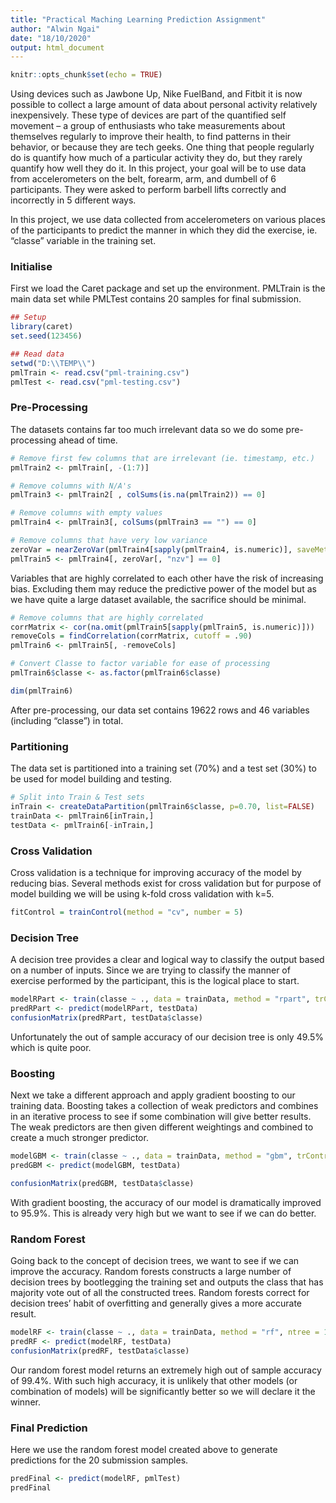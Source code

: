 ---
title: "Practical Maching Learning Prediction Assignment"
author: "Alwin Ngai"
date: "18/10/2020"
output: html_document
---

```{r setup, include=FALSE}
knitr::opts_chunk$set(echo = TRUE)
```

Using devices such as Jawbone Up, Nike FuelBand, and Fitbit it is now possible to collect a large amount of data about personal activity relatively inexpensively. These type of devices are part of the quantified self movement – a group of enthusiasts who take measurements about themselves regularly to improve their health, to find patterns in their behavior, or because they are tech geeks. One thing that people regularly do is quantify how much of a particular activity they do, but they rarely quantify how well they do it. In this project, your goal will be to use data from accelerometers on the belt, forearm, arm, and dumbell of 6 participants. They were asked to perform barbell lifts correctly and incorrectly in 5 different ways.

In this project, we use data collected from accelerometers on various places of the participants to predict the manner in which they did the exercise, ie. “classe” variable in the training set.

### Initialise

First we load the Caret package and set up the environment. PMLTrain  is the main data set while PMLTest contains 20 samples for final submission.

```{r load_data}
## Setup
library(caret)
set.seed(123456)

## Read data
setwd("D:\\TEMP\\")
pmlTrain <- read.csv("pml-training.csv")
pmlTest <- read.csv("pml-testing.csv")
```

### Pre-Processing

The datasets contains far too much irrelevant data so we do some pre-processing ahead of time.

```{r clean_data}
# Remove first few columns that are irrelevant (ie. timestamp, etc.)
pmlTrain2 <- pmlTrain[, -(1:7)]

# Remove columns with N/A's
pmlTrain3 <- pmlTrain2[ , colSums(is.na(pmlTrain2)) == 0]

# Remove columns with empty values
pmlTrain4 <- pmlTrain3[, colSums(pmlTrain3 == "") == 0]

# Remove columns that have very low variance
zeroVar = nearZeroVar(pmlTrain4[sapply(pmlTrain4, is.numeric)], saveMetrics = TRUE)
pmlTrain5 <- pmlTrain4[, zeroVar[, "nzv"] == 0]
```

Variables that are highly correlated to each other have the risk of increasing bias. Excluding them may reduce the predictive power of the model but as we have quite a large dataset available, the sacrifice should be minimal.

```{r rem_corr}
# Remove columns that are highly correlated
corrMatrix <- cor(na.omit(pmlTrain5[sapply(pmlTrain5, is.numeric)]))
removeCols = findCorrelation(corrMatrix, cutoff = .90)
pmlTrain6 <- pmlTrain5[, -removeCols]

# Convert Classe to factor variable for ease of processing
pmlTrain6$classe <- as.factor(pmlTrain6$classe)

dim(pmlTrain6)
```

After pre-processing, our data set contains 19622 rows and 46 variables (including "classe") in total.

### Partitioning

The data set is partitioned into a training set (70%) and a test set (30%) to be used for model building and testing.

```{r split}
# Split into Train & Test sets
inTrain <- createDataPartition(pmlTrain6$classe, p=0.70, list=FALSE)
trainData <- pmlTrain6[inTrain,]
testData <- pmlTrain6[-inTrain,]
```

### Cross Validation

Cross validation is a technique for improving accuracy of the model by reducing bias. Several methods exist for cross validation but for purpose of model building we will be using k-fold cross validation with k=5.

```{r cross_validate}
fitControl = trainControl(method = "cv", number = 5)
```

### Decision Tree

A decision tree provides a clear and logical way to classify the output based on a number of inputs. Since we are trying to classify the manner of exercise performed by the participant, this is the logical place to start.

``` {r rpart}
modelRPart <- train(classe ~ ., data = trainData, method = "rpart", trControl = fitControl)
predRPart <- predict(modelRPart, testData)
confusionMatrix(predRPart, testData$classe)
```

Unfortunately the out of sample accuracy of our decision tree is only 49.5% which is quite poor.

### Boosting

Next we take a different approach and apply gradient boosting to our training data. Boosting takes a collection of weak predictors and combines in an iterative process to see if some combination will give better results. The weak predictors are then given different weightings and combined to create a much stronger predictor.

``` {r boosting, results='hide'}
modelGBM <- train(classe ~ ., data = trainData, method = "gbm", trControl = fitControl)
predGBM <- predict(modelGBM, testData)
```

``` {r boosting2}
confusionMatrix(predGBM, testData$classe)
```

With gradient boosting, the accuracy of our model is dramatically improved to 95.9%. This is already very high but we want to see if we can do better.

### Random Forest

Going back to the concept of decision trees, we want to see if we can improve the accuracy. Random forests constructs a large number of decision trees by bootlegging the training set and outputs the class that has majority vote out of all the constructed trees. Random forests correct for decision trees' habit of overfitting and generally gives a more accurate result.

``` {r random_forest}
modelRF <- train(classe ~ ., data = trainData, method = "rf", ntree = 100, trControl = fitControl)
predRF <- predict(modelRF, testData)
confusionMatrix(predRF, testData$classe)
```

Our random forest model returns an extremely high out of sample accuracy of 99.4%. With such high accuracy, it is unlikely that other models (or combination of models) will be significantly better so we will declare it the winner.

### Final Prediction

Here we use the random forest model created above to generate predictions for the 20 submission samples.

```{r predict}
predFinal <- predict(modelRF, pmlTest)
predFinal
```
